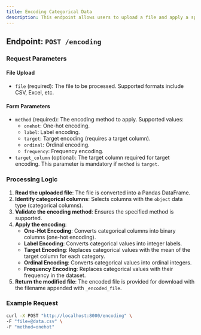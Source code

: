 ---
title: Encoding Categorical Data
description: This endpoint allows users to upload a file and apply a specified encoding method to categorical columns. Supported encoding methods include one-hot encoding, label encoding, target encoding, ordinal encoding, and frequency encoding.
---

## Endpoint: `POST /encoding`

### Request Parameters

#### File Upload
- `file` (required): The file to be processed. Supported formats include CSV, Excel, etc.

#### Form Parameters
- `method` (required): The encoding method to apply. Supported values:
  - `onehot`: One-hot encoding.
  - `label`: Label encoding.
  - `target`: Target encoding (requires a target column).
  - `ordinal`: Ordinal encoding.
  - `frequency`: Frequency encoding.
- `target_column` (optional): The target column required for target encoding. This parameter is mandatory if `method` is `target`.

### Processing Logic

1. **Read the uploaded file**: The file is converted into a Pandas DataFrame.
2. **Identify categorical columns**: Selects columns with the `object` data type (categorical columns).
3. **Validate the encoding method**: Ensures the specified method is supported.
4. **Apply the encoding**:
   - **One-Hot Encoding**: Converts categorical columns into binary columns (one-hot encoding).
   - **Label Encoding**: Converts categorical values into integer labels.
   - **Target Encoding**: Replaces categorical values with the mean of the target column for each category.
   - **Ordinal Encoding**: Converts categorical values into ordinal integers.
   - **Frequency Encoding**: Replaces categorical values with their frequency in the dataset.
5. **Return the modified file**: The encoded file is provided for download with the filename appended with `_encoded_file`.

### Example Request

```bash
curl -X POST "http://localhost:8000/encoding" \
-F "file=@data.csv" \
-F "method=onehot"
```